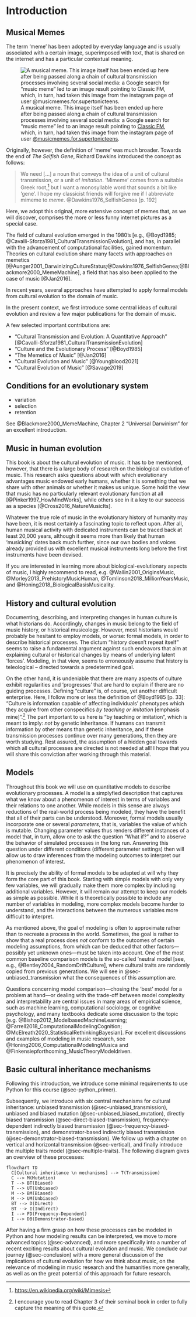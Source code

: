 # Introduction

## Musical Memes

The term 'meme' has been adopted by everyday language and is usually
associated with a certain image, superimposed with text, that is 
shared on the internet and has a particular contextual meaning.

![A musical meme. This image itself has been ended up here 
after being passed along a chain of cultural transmission processes
involving several social media: a Google search for "music meme" led to
an image result pointing to [Classic FM](https://www.classicfm.com/discover-music/humour/classical-music-memes-distract-from-practice/), which, in turn,
had taken this image from the instagram page of user [\@musicmemes.for.supertonicteens](https://www.instagram.com/musicmemes.for.supertonicteens).](img/music_meme.jpeg)

Originally, however, the definition of 'meme' was much broader.
Towards the end of _The Selfish Gene_, Richard Dawkins
introduced the concept as follows:

> We need [...] a noun that conveys
> the idea of a unit of cultural transmission, or a unit of _imitation_.
> 'Mimeme' comes from a suitable Greek root,^[<https://en.wikipedia.org/wiki/Mimesis>] but I want a monosyllable word
> that sounds a bit like 'gene'. I hope my classicist friends will forgive me
> if I abbreviate mimeme to _meme_. @Dawkins1976_SelfishGenea [p. 192]

Here, we adopt this original, more extensive concept of memes that,
as we will discover, comprises the more or less funny internet pictures
as a special case.

The field of cultural evolution emerged in the 1980's [e.g., @Boyd1985; @Cavalli-Sforza1981_CulturalTransmissionEvolution], 
and has, in parallel with the advancement of computational facilities,
gained momentum. Theories on cultural evolution share many facets with approaches on memetics
[@Aunger2001_DarwinizingCultureStatus;@Dawkins1976_SelfishGenea;@Blackmore2000_MemeMachine],
a field that has also been applied to the case of music [@Jan2016].

In recent years, several approaches have attempted to 
apply formal models from cultural evolution to the domain of music. 

In the present context, we first introduce some central ideas of cultural evolution and review a few major publications for the domain of music.

A few selected important contributions are: 

- "Cultural Transmission and Evolution: A Quantitative Approach" [@Cavalli-Sforza1981_CulturalTransmissionEvolution]
- "Culture and the Evolutionary Process" [@Boyd1985]
- "The Memetics of Music" [@Jan2016]
- "Cultural Evolution and Music" [@Youngblood2021]
- "Cultural Evolution of Music" [@Savage2019]

## Conditions for an evolutionary system


- variation
- selection
- retention

See @Blackmore2000_MemeMachine, Chapter 2 "Universal Darwinism" for an excellent introduction.


## Music in human evolution

This book is about the cultural evolution of music. 
It has to be mentioned, however, that there is a large body of research
on the biological evolution of music. This research asks questions about
with which evolutionary advantages music endowed early humans, 
whether it is something that we share with other animals or whether it makes us unique.
Some hold the view that music has no particularly relevant evolutionary function at all [@Pinker1997_HowMindWorks],
while others see in it a key to our success as a species [@Cross2016_NatureMusicIts].

Whatever the true role of music in the evolutionary history of humanity may have been,
it is most certainly a fascinating topic to reflect upon. After all, 
human musical activity with dedicated instruments can be traced back at least 20,000 years, 
although it seems more than likely that human 'musicking' dates back much further,
since our own bodies and voices already provided us with excellent musical instruments
long before the first instruments have been devised.

If you are interested in learning more about biological-evolutionary aspects 
of music, I highly recommend to read, e.g. @Wallin2001_OriginsMusic, @Morley2013_PrehistoryMusicHuman,
@Tomlinson2018_MillionYearsMusic, and @Honing2018_BiologicalBasisMusicality.

## History and cultural evolution

Documenting, describing, and interpreting changes in human culture 
is what historians do. Accordingly, changes in music belong to the field 
of music history, or historical musicology. 
However, most historians would probably be hesitant to employ 
models, or worse: formal models, in order to describe historical processes.
The dictum "history doesn't repeat itself" seems to raise a fundamental argument
against such endeavors that aim at explaining cultural or historical changes
by means of underlying latent 'forces'. Modeling, in that view, seems to
erroneously assume that history is teleological -- directed towards a predetermined goal.

On the other hand, it is undeniable that there are many aspects of culture exhibit regularities and 'progresses' that are hard to explain if there are no guiding processes. Defining "culture"
is, of course, yet another difficult enterprise. Here, I follow more or less the definition of @Boyd1985 [p. 33]: "Culture is information capable of affecting individuals' phenotypes which they acquire from other conspecifics _by teaching or imitation_ [emphasis mine]".^[I encourage you to read Chapter 3 of their seminal book in order to fully capture the meaning of this quote.] The part important to us here is "by teaching or imitation", which is meant to imply: _not_ by genetic inheritance. If humans can transmit information by other means than genetic inheritance, and if these transmission processes continue over many generations, then they are worth studying. Rest assured, the assumption of a hidden goal towards which all cultural processes are directed is not needed at all! I hope that you will share this conviction after working through this material.

## Models

Throughout this book we will use on quantitative models to describe evolutionary processes. A model is a simplyfied description that captures what we know about a phenomenon of interest in terms of variables and their relations to one another. While models in this sense are always reductions of the real-world process being modeled, they have the benefit that all of their parts can be understood. Moreover, formal models usually incorporate one or several _parameters_, that is, variables the value of which is mutable. Changing parameter values thus renders different instances of a model that, in turn, allow one to ask the question "What if?" and to abserve the behavior of simulated processes in the long run. Answering this question under different conditions (different parameter settings) then will allow us to draw inferences from the modeling outcomes to interpret our phenomenon of interest.

It is precisely the ability of formal models to be adapted at will why they form the core part of this book. Starting with simple models with only very few variables, we will gradually make them more complex by including additional variables. However, it will remain our attempt to keep our models as simple as possible. While it is theoretically possible to include any number of variables in modeling, more complex models become harder to understand, and the interactions between the numerous variables more difficult to interpret. 

As mentioned above, the goal of modeling is often to approximate rather than to recreate a process in the world. Sometimes, the goal is rather to show that a real process does _not_ conform to the outcomes of certain modeling assumptions, from which can be deduced that other factors---possibly yet unknown ones---must be taken into account. One of the most common baseline comparison models is the so-called 'neutral model [see, e.g., @Bentley2004_RandomDriftCulture], where cultural traits are randomly copied from previous generations. We will see in @sec-unbiased_transmission what the consequences of this assumption are. 

Questions concerning model comparison---chosing the 'best' model for a problem at hand---or dealing with the trade-off between model complexity and interpretability are central issues in many areas of empirical science, such as machine learning, computational sociology, or cognitive psychology, and many textbooks dedicate some discussion to the topic [e.g. @Bishop2012_ModelbasedMachineLearning; @Farrell2018_ComputationalModelingCognition; @McElreath2020_StatisticalRethinkingBayesian]. For excellent discussions and examples of modeling in music research, see @Honing2006_ComputationalModelingMusica and @Finkensiepforthcoming_MusicTheoryModeldriven.

## Basic cultural inheritance mechanisms

Following this introduction, we introduce some minimal requirements to use Python for this course (@sec-python_primer). 

Subsequently, we introduce with six central mechanisms for cultural inheritance: unbiased transmission (@sec-unbiased_transmission), unbiased and biased mutation (@sec-unbiased_biased_mutation), directly biased transmission (@sec-direct-biased-transmission), frequency-dependent indirectly biased transmission (@sec-frequency-biased-transmission), and demonstrator-based indirectly biased transmission (@sec-demonstrator-biased-transmission). 
We follow up with a chapter on vertical and horizontal transmission (@sec-vertical), and finally introduce the multiple traits model (@sec-multiple-traits). The following diagram gives an overview of these processes:

```mermaid
flowchart TD
  C[Cultural inheritance \n mechanisms] --> T(Transmission)
  C --> M(Mutation)
  T --> BT(Biased)
  T --> UT(Unbiased)
  M --> BM(Biased)
  M --> UM(Unbiased)
  BT --> D(Direct)
  BT --> I(Indirect)
  I --> FD(Frequency-Dependent)
  I --> DB(Demonstrator-Based)
```

After having a firm grasp on how these processes can be modeled in Python
and how modeling results can be interpreted, we move to more advanced topics
(@sec-advanced), and more specifically into a number of recent exciting results about cultural evolution and music. We conclude our journey (@sec-conclusion) with a more general discussion of the implications of cultural evolution for how we think about music, on the relevance of modeling in music research and the humanities more generally, as well as on the great potential of this approach for future research.